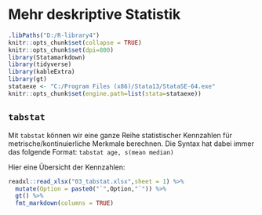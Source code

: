 # Mehr deskriptive Statistik {#desc2} 

```r
.libPaths("D:/R-library4")
knitr::opts_chunk$set(collapse = TRUE)
knitr::opts_chunk$set(dpi=800)
library(Statamarkdown)
library(tidyverse)
library(kableExtra)
library(gt)
stataexe <- "C:/Program Files (x86)/Stata13/StataSE-64.exe"
knitr::opts_chunk$set(engine.path=list(stata=stataexe))
```

## `tabstat` 

Mit `tabstat` können wir eine ganze Reihe statistischer Kennzahlen für metrische/kontinuierliche Merkmale berechnen. Die Syntax hat dabei immer das folgende Format: `tabstat age, s(mean median)`

Hier eine Übersicht der Kennzahlen:
```r
readxl::read_xlsx("03_tabstat.xlsx",sheet = 1) %>% 
  mutate(Option = paste0("`",Option,"`")) %>% 
  gt() %>% 
  fmt_markdown(columns = TRUE) 
```
